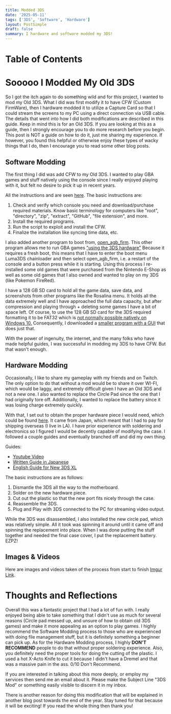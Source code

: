 ```yaml
---
title: Modded 3DS
date: '2025-05-11'
tags: ['3DS', 'Software', 'Hardware']
layout: PostSimple
draft: false
summary: I hardware and software modded my 3DS!
---
```


# Table of Contents

<TOCInline toc={props.toc} />

# Sooooo I Modded My Old 3DS 

So I got the itch again to do something wild and for this project, I wanted to mod my Old 3DS.
What I did was first modify it to have CFW (Custom FirmWare), then I hardware modded it to utilize a Capture Card so that I could stream the screens to my PC using a direct connection via USB cable.
The details that went into how I did both modifications are described in this guide.
Keep in mind this is for an Old 3DS.
If you are looking at this as a guide, then I strongly encourage you to do more research before you begin.
This post is NOT a guide on how to do it, just me sharing my experience.
If however, you found this helpful or otherwise enjoy these types of wacky things that I do, then I encourage you to read some other blog posts.

## Software Modding

The first thing I did was add CFW to my Old 3DS.
I wanted to play GBA games and stuff natively using the console since I really enjoyed playing with it, but felt no desire to pick it up in recent years.

All the instructions and are seen [here](https://3ds.hacks.guide/).
The basic instructions are:
1. Check and verify which console you need and download/purchase required materials. Know basic terminology for computers like "root", "directory", "zip", "extract", "GitHub", "file extension", and more.
2. Install the required programs.
3. Run the script to exploit and install the CFW.
4. Finalize the installation like syncing time data, etc.

I also added another program to boot from, [open_agb_firm](https://github.com/profi200/open_agb_firm).
This other program allows me to run GBA games ["using the 3DS hardware"](https://www.reddit.com/r/3DS/comments/a3y5nh/do_gbads_dsi_games_run_on_3ds_natively_or_via_a/)
Because it requires a fresh boot, this means that I have to enter the boot menu Luma3DS chainloader and then select open_agb_firm, i.e. a restart of the console and a button press while it is starting.
Using this process I re-installed some old games that were purchased from the Nintendo E-Shop as well as some old games that I also owned and wanted to play on my 3DS (like Pokemon FireRed).

I have a 128 GB SD card to hold all the game data, save data, and screenshots from other programs like the Rosalina menu.
It holds all the data extremely well and I have approached the full data capacity, but after compression and playing through + deleting some games I have a bit of space left.
Of course, to use the 128 GB SD card for the 3DS required formatting it to be FAT32 which is [not normally possible natively on Windows 10.](https://www.diskpart.com/articles/fat32-option-not-available-1881.html)
Consequently, I downloaded a [smaller program with a GUI](http://ridgecrop.co.uk/index.htm?guiformat.htm) that does just that.

With the power of ingenuity, the internet, and the many folks who have made helpful guides, I was successful in modding my 3DS to have CFW.
But that wasn't enough.

## Hardware Modding

Occasionally, I like to share my gameplay with my friends and on Twitch.
The only option to do that without a mod would be to share it over WI-FI, which would be laggy, and extremely difficult given I have an Old 3DS and not a new one.
I also wanted to replace the Circle Pad since the one that I had originally tore off.
Additionally, I wanted to replace the battery since it was losing charge extremely quickly.

With that, I set out to obtain the proper hardware piece I would need, which could be found [here](https://optimize.ath.cx/shop_oversea/shop_oversea.html).
It came from Japan, which meant that I had to pay for shipping overseas (I live in LA).
I have prior experience with soldering and electronics so I figured I would be decently capable of modifying the case.
I followed a couple guides and eventually branched off and did my own thing.

Guides:
- [Youtube Video](https://youtu.be/_Wmr5qMIZk8?si=Hh5Qrrt5pqk_MRRA)
- [Written Guide in Japanese](https://optimize.ath.cx/N-SPA3/index.htm)
- [English Guide for New 3DS XL](https://3dscapture.com/install/index.html)

The basic instructions are as follows:
1. Dismantle the 3DS all the way to the motherboard.
2. Solder on the new hardware piece.
3. Cut out the plastic so that the new port fits nicely through the case.
4. Reassemble the 3DS.
5. Plug and Play with 3DS connected to the PC for streaming video output.

While the 3DS was disassembled, I also installed the new circle pad, which was relatively simple.
All it took was spinning it around until it came off and spinning the replacement into place.
When I was done putting the stuff together and needed the final case cover, I put the replacement battery.
EZPZ!

## Images & Videos

Here are images and videos taken of the process from start to finish [Imgur Link](https://imgur.com/a/rRQ0EaZ).

# Thoughts and Reflections

Overall this was a fantastic project that I had a lot of fun with. 
I really enjoyed being able to take something that I didn't use as much for several reasons (Circle pad messed up, and unsure of how to obtain old 3DS games) and make it more appealing as an option to play games.
I highly recommend the Software Modding process to those who are experienced with doing file management stuff, but it is definitely something a beginner can pick up.
As for the Hardware Modding process, I highly **DON'T RECOMMEND** people to do that without proper soldering experience.
Also, you definitely need the proper tools for doing the cutting of the plastic.
I used a hot X-Acto Knife to cut it because I didn't have a Dremel and that was a massive pain in the ass.
0/10 Don't Recommend.

If you are interested in talking about this more deeply, or employ my services then send me an email about it.
Please make the Subject Line "3DS Mod" or something easily visible to discern it in my inbox.

There is another reason for doing this modification that will be explained in another blog post towards the end of the year.
Stay tuned for that because it will be exciting!
If you read the whole thing then thank you!

